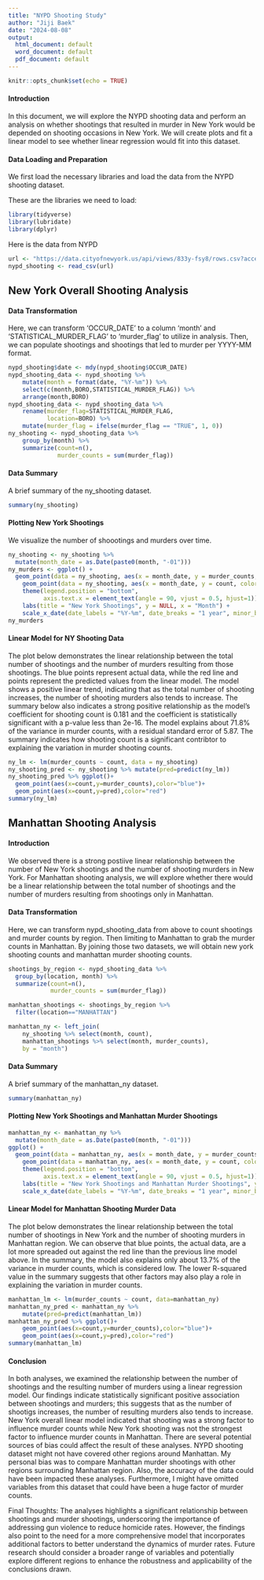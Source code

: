 ```yaml
---
title: "NYPD Shooting Study"
author: "Jiji Baek"
date: "2024-08-08"
output:
  html_document: default
  word_document: default
  pdf_document: default
---
```



```r
knitr::opts_chunk$set(echo = TRUE)
```
#### Introduction

In this document, we will explore the NYPD shooting data and perform an analysis on whether shootings that resulted in murder in New York would be depended on shooting occasions in New York. We will create plots and fit a linear model to see whether linear regression would fit into this dataset.


#### Data Loading and Preparation

We first load the necessary libraries and load the data from the NYPD shooting dataset.

These are the libraries we need to load:
```r
library(tidyverse)
library(lubridate)
library(dplyr)
```

Here is the data from NYPD
``` r
url <- "https://data.cityofnewyork.us/api/views/833y-fsy8/rows.csv?accessType=DOWNLOAD"
nypd_shooting <- read_csv(url)
```

## New York Overall Shooting Analysis

#### Data Transformation

Here, we can transform 'OCCUR_DATE' to a column 'month' and 'STATISTICAL_MURDER_FLAG' to 'murder_flag' to utilize in analysis. Then, we can populate shootings and shootings that led to murder per YYYY-MM format.

```r
nypd_shooting$date <- mdy(nypd_shooting$OCCUR_DATE)
nypd_shooting_data <- nypd_shooting %>%
    mutate(month = format(date, "%Y-%m")) %>%
    select(c(month,BORO,STATISTICAL_MURDER_FLAG)) %>%
    arrange(month,BORO)
nypd_shooting_data <- nypd_shooting_data %>%
    rename(murder_flag=STATISTICAL_MURDER_FLAG,
           location=BORO) %>%
    mutate(murder_flag = ifelse(murder_flag == "TRUE", 1, 0))
ny_shooting <- nypd_shooting_data %>%
    group_by(month) %>%
    summarize(count=n(), 
              murder_counts = sum(murder_flag))
```


#### Data Summary

A brief summary of the ny_shooting dataset.
```r
summary(ny_shooting)
```

#### Plotting New York Shootings

We visualize the number of shoootings and murders over time.

```r
ny_shooting <- ny_shooting %>%
  mutate(month_date = as.Date(paste0(month, "-01")))
ny_murders <- ggplot() +
  geom_point(data = ny_shooting, aes(x = month_date, y = murder_counts, color = "shooting_murder_counts")) +
    geom_point(data = ny_shooting, aes(x = month_date, y = count, color = "shootings")) +
    theme(legend.position = "bottom",
          axis.text.x = element_text(angle = 90, vjust = 0.5, hjust=1)) +
    labs(title = "New York Shootings", y = NULL, x = "Month") +
    scale_x_date(date_labels = "%Y-%m", date_breaks = "1 year", minor_breaks = NULL)
ny_murders
```

#### Linear Model for NY Shooting Data

The plot below demonstrates the linear relationship between the total number of shootings and the number of murders resulting from those shootings. The blue points represent actual data, while the red line and points represent the predicted values from the linear model. 
The model shows a positive linear trend, indicating that as the total number of shooting increases, the number of shooting murders also tends to increase. The summary below also indicates a strong positive relationship as the model's coefficient for shooting count is 0.181 and the coefficient is statistically significant with a p-value less than 2e-16. The model explains about 71.8% of the variance in murder counts, with a residual standard error of 5.87. The summary indicates how shooting count is a significant contribtor to explaining the variation in murder shooting counts.

```r
ny_lm <- lm(murder_counts ~ count, data = ny_shooting)
ny_shooting_pred <- ny_shooting %>% mutate(pred=predict(ny_lm))
ny_shooting_pred %>% ggplot()+
  geom_point(aes(x=count,y=murder_counts),color="blue")+
  geom_point(aes(x=count,y=pred),color="red")
summary(ny_lm)
```

## Manhattan Shooting Analysis

#### Introduction

We observed there is a strong postiive linear relationship between the number of New York shootings and the number of shooting murders in New York. For Manhattan shooting analysis, we will explore whether there would be a linear relationship between the total number of shootings and the number of murders resulting from shootings only in Manhattan. 

#### Data Transformation
Here, we can transform nypd_shooting_data from above to count shootings and murder counts by region. Then limiting to Manhattan to grab the murder counts in Manhattan. By joining those two datasets, we will obtain new york shooting counts and manhattan murder shooting counts.

```r
shootings_by_region <- nypd_shooting_data %>%
  group_by(location, month) %>%
  summarize(count=n(), 
            murder_counts = sum(murder_flag))

manhattan_shootings <- shootings_by_region %>%
  filter(location=="MANHATTAN")

manhattan_ny <- left_join(
    ny_shooting %>% select(month, count),
    manhattan_shootings %>% select(month, murder_counts),
    by = "month")
```

#### Data Summary

A brief summary of the manhattan_ny dataset.
```r
summary(manhattan_ny)
```

#### Plotting New York Shootings and Manhattan Murder Shootings

```r
manhattan_ny <- manhattan_ny %>%
  mutate(month_date = as.Date(paste0(month, "-01")))
ggplot() +
  geom_point(data = manhattan_ny, aes(x = month_date, y = murder_counts, color = "shooting_murder_counts")) +
    geom_point(data = manhattan_ny, aes(x = month_date, y = count, color = "shootings")) +
    theme(legend.position = "bottom",
          axis.text.x = element_text(angle = 90, vjust = 0.5, hjust=1)) +
    labs(title = "New York Shootings and Manhattan Murder Shootings", y = NULL, x = "Month") +
    scale_x_date(date_labels = "%Y-%m", date_breaks = "1 year", minor_breaks = NULL)
```

#### Linear Model for Manhattan Shooting Murder Data

The plot below demonstrates the linear relationship between the total number of shootings in New York and the number of shooting murders in Manhattan region. We can observe that blue points, the actual data, are a lot more spreaded out against the red line than the previous line model above. In the summary, the model also explains only about 13.7% of the variance in murder counts, which is considered low. The lower R-squared value in the summary suggests that other factors may also play a role in explaining the variation in murder counts.

```r
manhattan_lm <- lm(murder_counts ~ count, data=manhattan_ny)
manhattan_ny_pred <- manhattan_ny %>%
    mutate(pred=predict(manhattan_lm))
manhattan_ny_pred %>% ggplot()+
    geom_point(aes(x=count,y=murder_counts),color="blue")+
    geom_point(aes(x=count,y=pred),color="red")
summary(manhattan_lm)
```


#### Conclusion

In both analyses, we examined the relationship between the number of shootings and the resulting number of murders using a linear regression model. Our findings indicate statistically significant positive association between shootings and murders; this suggests that as the number of shootigs increases, the number of resulting murders also tends to increase. 
New York overall linear model indicated that shooting was a strong factor to influence murder counts while New York shooting was not the strongest factor to influence murder counts in Manhattan. There are several potential sources of bias could affect the result of these analyses. NYPD shooting dataset might not have covered other regions around Manhattan. My personal bias was to compare Manhattan murder shootings with other regions surrounding Manhattan region. Also, the accuracy of the data could have been impacted these analyses. Furthermore, I might have omitted variables from this dataset that could have been a huge factor of murder counts. 

Final Thoughts: 
The analyses highlights a significant relationship between shootings and murder shootings, underscoring the importance of addressing gun violence to reduce homicide rates. However, the findings also point to the need for a more comprehensive model that incorporates additional factors to better understand the dynamics of murder rates. Future research should consider a broader range of variables and potentially explore different regions to enhance the robustness and applicability of the conclusions drawn.
